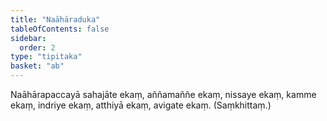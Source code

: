 ```yaml
---
title: "Naāhāraduka"
tableOfContents: false
sidebar:
  order: 2
type: "tipitaka"
basket: "ab"
---
```



<DynamicBreadcrumb />

<Division number="187">

<Paragraph number="655">
Naāhārapaccayā sahajāte ekaṃ, aññamaññe ekaṃ, nissaye ekaṃ, kamme ekaṃ, indriye ekaṃ, atthiyā ekaṃ, avigate ekaṃ. (Saṃkhittaṃ.)
</Paragraph>
</Division>